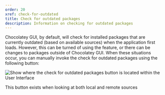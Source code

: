 ```yaml
---
order: 20
xref: check-for-outdated
title: Check for outdated packages
description: Information on checking for outdated packages
---
```


Chocolatey GUI, by default, will check for installed packages that are currently outdated (based on available sources) when the application first loads.  However, this can be turned of using the <Xref title="Prevent Automated Outdated Packages Check" value="prevent-automated-outdated-packages-check" /> feature, or there can be changes to packages outside of Chocolatey GUI.  When these situations occur, you can manually invoke the check for outdated packages using the following button:

![Show where the check for outdated packages button is located within the User Interface](https://img.chocolatey.org/docs/chocolatey-gui/user_interface_main-window_action_check-for-outdated.png "Show where the check for outdated packages button is located within the User Interface")

<Callout type="info">
    This button exists when looking at both local and remote sources
</Callout>